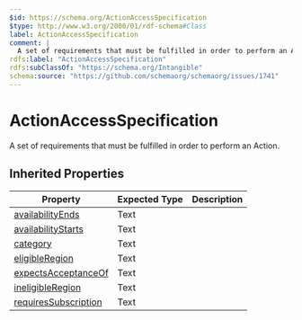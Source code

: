 ```yaml
---
$id: https://schema.org/ActionAccessSpecification
$type: http://www.w3.org/2000/01/rdf-schema#Class
label: ActionAccessSpecification
comment: |
  A set of requirements that must be fulfilled in order to perform an Action.
rdfs:label: "ActionAccessSpecification"
rdfs:subClassOf: "https://schema.org/Intangible"
schema:source: "https://github.com/schemaorg/schemaorg/issues/1741"
---
```


# ActionAccessSpecification

A set of requirements that must be fulfilled in order to perform an Action.

## Inherited Properties

| Property | Expected Type | Description |
| --- | --- | --- |
| [availabilityEnds](https://schema.org/availabilityEnds) | Text |  |
| [availabilityStarts](https://schema.org/availabilityStarts) | Text |  |
| [category](https://schema.org/category) | Text |  |
| [eligibleRegion](https://schema.org/eligibleRegion) | Text |  |
| [expectsAcceptanceOf](https://schema.org/expectsAcceptanceOf) | Text |  |
| [ineligibleRegion](https://schema.org/ineligibleRegion) | Text |  |
| [requiresSubscription](https://schema.org/requiresSubscription) | Text |  |
